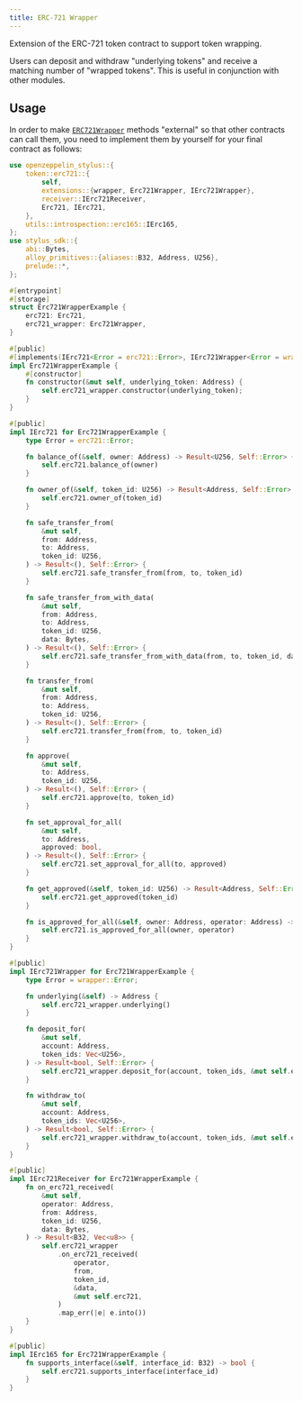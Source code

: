 ```yaml
---
title: ERC-721 Wrapper
---
```


Extension of the ERC-721 token contract to support token wrapping.

Users can deposit and withdraw "underlying tokens" and receive a matching number of "wrapped tokens".
This is useful in conjunction with other modules.

## Usage

In order to make [`ERC721Wrapper`](https://docs.rs/openzeppelin-stylus/0.3.0/openzeppelin_stylus/token/erc721/extensions/wrapper) methods "external" so that other contracts can call them, you need to implement them by yourself for your final contract as follows:

```rust
use openzeppelin_stylus::{
    token::erc721::{
        self,
        extensions::{wrapper, Erc721Wrapper, IErc721Wrapper},
        receiver::IErc721Receiver,
        Erc721, IErc721,
    },
    utils::introspection::erc165::IErc165,
};
use stylus_sdk::{
    abi::Bytes,
    alloy_primitives::{aliases::B32, Address, U256},
    prelude::*,
};

#[entrypoint]
#[storage]
struct Erc721WrapperExample {
    erc721: Erc721,
    erc721_wrapper: Erc721Wrapper,
}

#[public]
#[implements(IErc721<Error = erc721::Error>, IErc721Wrapper<Error = wrapper::Error>, IErc165, IErc721Receiver)]
impl Erc721WrapperExample {
    #[constructor]
    fn constructor(&mut self, underlying_token: Address) {
        self.erc721_wrapper.constructor(underlying_token);
    }
}

#[public]
impl IErc721 for Erc721WrapperExample {
    type Error = erc721::Error;

    fn balance_of(&self, owner: Address) -> Result<U256, Self::Error> {
        self.erc721.balance_of(owner)
    }

    fn owner_of(&self, token_id: U256) -> Result<Address, Self::Error> {
        self.erc721.owner_of(token_id)
    }

    fn safe_transfer_from(
        &mut self,
        from: Address,
        to: Address,
        token_id: U256,
    ) -> Result<(), Self::Error> {
        self.erc721.safe_transfer_from(from, to, token_id)
    }

    fn safe_transfer_from_with_data(
        &mut self,
        from: Address,
        to: Address,
        token_id: U256,
        data: Bytes,
    ) -> Result<(), Self::Error> {
        self.erc721.safe_transfer_from_with_data(from, to, token_id, data)
    }

    fn transfer_from(
        &mut self,
        from: Address,
        to: Address,
        token_id: U256,
    ) -> Result<(), Self::Error> {
        self.erc721.transfer_from(from, to, token_id)
    }

    fn approve(
        &mut self,
        to: Address,
        token_id: U256,
    ) -> Result<(), Self::Error> {
        self.erc721.approve(to, token_id)
    }

    fn set_approval_for_all(
        &mut self,
        to: Address,
        approved: bool,
    ) -> Result<(), Self::Error> {
        self.erc721.set_approval_for_all(to, approved)
    }

    fn get_approved(&self, token_id: U256) -> Result<Address, Self::Error> {
        self.erc721.get_approved(token_id)
    }

    fn is_approved_for_all(&self, owner: Address, operator: Address) -> bool {
        self.erc721.is_approved_for_all(owner, operator)
    }
}

#[public]
impl IErc721Wrapper for Erc721WrapperExample {
    type Error = wrapper::Error;

    fn underlying(&self) -> Address {
        self.erc721_wrapper.underlying()
    }

    fn deposit_for(
        &mut self,
        account: Address,
        token_ids: Vec<U256>,
    ) -> Result<bool, Self::Error> {
        self.erc721_wrapper.deposit_for(account, token_ids, &mut self.erc721)
    }

    fn withdraw_to(
        &mut self,
        account: Address,
        token_ids: Vec<U256>,
    ) -> Result<bool, Self::Error> {
        self.erc721_wrapper.withdraw_to(account, token_ids, &mut self.erc721)
    }
}

#[public]
impl IErc721Receiver for Erc721WrapperExample {
    fn on_erc721_received(
        &mut self,
        operator: Address,
        from: Address,
        token_id: U256,
        data: Bytes,
    ) -> Result<B32, Vec<u8>> {
        self.erc721_wrapper
            .on_erc721_received(
                operator,
                from,
                token_id,
                &data,
                &mut self.erc721,
            )
            .map_err(|e| e.into())
    }
}

#[public]
impl IErc165 for Erc721WrapperExample {
    fn supports_interface(&self, interface_id: B32) -> bool {
        self.erc721.supports_interface(interface_id)
    }
}
```
